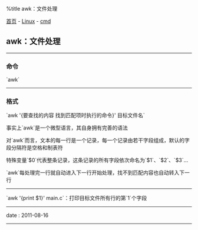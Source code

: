 %title awk：文件处理

[[../../../index|首页]] - [[../index|Linux]] - [[index|cmd]]
==awk：文件处理==
----
===命令===
`awk`
----
===格式===
`awk '{要查找的内容 找到匹配项时执行的命令}' 目标文件名`

事实上`awk`是一个微型语言，其自身拥有完善的语法

对`awk`而言，文本的每一行是一个记录，每一个记录由若干字段组成，默认的字段分隔符是空格和制表符

特殊变量`$0`代表整条记录，这条记录的所有字段依次命名为`$1`、`$2`、`$3`...

`awk`每处理完一行就自动进入下一行开始处理，找不到匹配内容也自动转入下一行
----
`awk '{print $1}' main.c`：打印目标文件所有行的第`1`个字段
----
<red>date</red> : 2011-08-16
----
